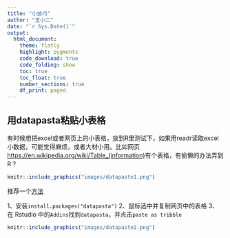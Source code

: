 ```yaml
---
title: "小技巧"
author: "王小二"
date: "`r Sys.Date()`"
output: 
  html_document:
    theme: flatly
    highlight: pygments
    code_download: true
    code_folding: show
    toc: true
    toc_float: true
    number_sections: true
    df_print: paged
---
```



## 用datapasta粘贴小表格

有时候想把excel或者网页上的小表格，放到R里测试下，如果用readr读取excel小数据，可能觉得麻烦，或者大材小用。比如网页<https://en.wikipedia.org/wiki/Table_(information)>有个表格，有偷懒的办法弄到R？

```r
knitr::include_graphics("images/datapaste1.png")
```


推荐一个[方法](https://github.com/MilesMcBain/datapasta)

1、安装`install.packages("datapasta")`
2、鼠标选中并复制网页中的表格
3、在 Rstudio 中的`Addins`找到`datapasta`，并点击`paste as tribble`

```r
knitr::include_graphics("images/datapaste2.png")
```

